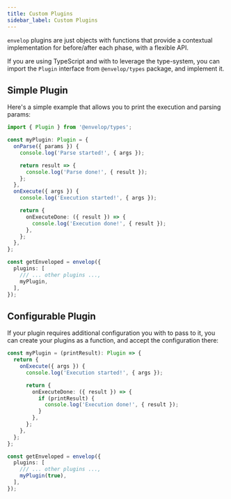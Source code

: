 ```yaml
---
title: Custom Plugins
sidebar_label: Custom Plugins
---
```


`envelop` plugins are just objects with functions that provide a contextual implementation for before/after each phase, with a flexible API.

If you are using TypeScript and with to leverage the type-system, you can import the `Plugin` interface from `@envelop/types` package, and implement it.

## Simple Plugin

Here's a simple example that allows you to print the execution and parsing params:

```ts
import { Plugin } from '@envelop/types';

const myPlugin: Plugin = {
  onParse({ params }) {
    console.log('Parse started!', { args });

    return result => {
      console.log('Parse done!', { result });
    };
  },
  onExecute({ args }) {
    console.log('Execution started!', { args });

    return {
      onExecuteDone: ({ result }) => {
        console.log('Execution done!', { result });
      },
    };
  },
};

const getEnveloped = envelop({
  plugins: [
    /// ... other plugins ...,
    myPlugin,
  ],
});
```

## Configurable Plugin

If your plugin requires additional configuration you with to pass to it, you can create your plugins as a function, and accept the configuration there:

```ts
const myPlugin = (printResult): Plugin => {
  return {
    onExecute({ args }) {
      console.log('Execution started!', { args });

      return {
        onExecuteDone: ({ result }) => {
          if (printResult) {
            console.log('Execution done!', { result });
          }
        },
      };
    },
  };
};

const getEnveloped = envelop({
  plugins: [
    /// ... other plugins ...,
    myPlugin(true),
  ],
});
```
